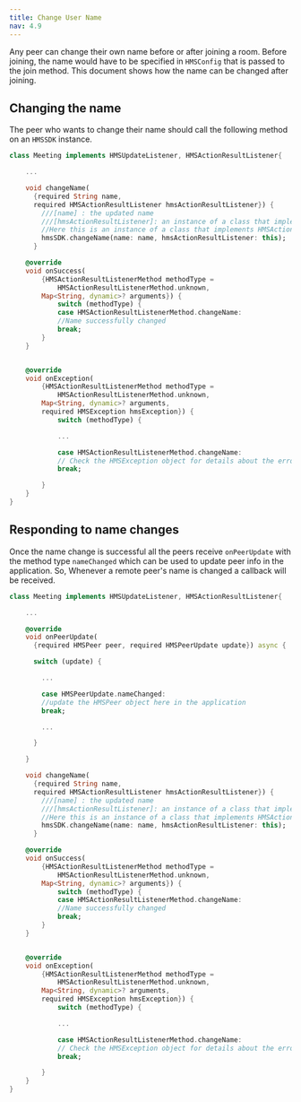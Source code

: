 ---
title: Change User Name
nav: 4.9
---

Any peer can change their own name before or after joining a room. Before joining, the name would have to be specified in `HMSConfig` that is passed to the join method. This document shows how the name can be changed after joining.

## Changing the name

The peer who wants to change their name should call the following method on an `HMSSDK` instance.

```dart
class Meeting implements HMSUpdateListener, HMSActionResultListener{

    ...

    void changeName(
      {required String name,
      required HMSActionResultListener hmsActionResultListener}) {
        ///[name] : the updated name
        ///[hmsActionResultListener]: an instance of a class that implements HMSActionResultListener
        //Here this is an instance of a class that implements HMSActionResultListener i.e. Meeting
        hmsSDK.changeName(name: name, hmsActionResultListener: this);
      }

    @override
    void onSuccess(
        {HMSActionResultListenerMethod methodType =
            HMSActionResultListenerMethod.unknown,
        Map<String, dynamic>? arguments}) {
            switch (methodType) {
            case HMSActionResultListenerMethod.changeName:
            //Name successfully changed
            break;
        }
    }


    @override
    void onException(
        {HMSActionResultListenerMethod methodType =
            HMSActionResultListenerMethod.unknown,
        Map<String, dynamic>? arguments,
        required HMSException hmsException}) {
            switch (methodType) {

            ...

            case HMSActionResultListenerMethod.changeName:
            // Check the HMSException object for details about the error
            break;

        }
    }
}
```

## Responding to name changes

Once the name change is successful all the peers receive `onPeerUpdate` with the method type `nameChanged` which can be used to update peer info in the application.
So, Whenever a remote peer's name is changed a callback will be received.

```dart
class Meeting implements HMSUpdateListener, HMSActionResultListener{

    ...

    @override
    void onPeerUpdate(
      {required HMSPeer peer, required HMSPeerUpdate update}) async {

      switch (update) {

        ...

        case HMSPeerUpdate.nameChanged:
        //update the HMSPeer object here in the application
        break;

        ...

      }

    }

    void changeName(
      {required String name,
      required HMSActionResultListener hmsActionResultListener}) {
        ///[name] : the updated name
        ///[hmsActionResultListener]: an instance of a class that implements HMSActionResultListener
        //Here this is an instance of a class that implements HMSActionResultListener i.e. Meeting
        hmsSDK.changeName(name: name, hmsActionResultListener: this);
      }

    @override
    void onSuccess(
        {HMSActionResultListenerMethod methodType =
            HMSActionResultListenerMethod.unknown,
        Map<String, dynamic>? arguments}) {
            switch (methodType) {
            case HMSActionResultListenerMethod.changeName:
            //Name successfully changed
            break;
        }
    }


    @override
    void onException(
        {HMSActionResultListenerMethod methodType =
            HMSActionResultListenerMethod.unknown,
        Map<String, dynamic>? arguments,
        required HMSException hmsException}) {
            switch (methodType) {

            ...

            case HMSActionResultListenerMethod.changeName:
            // Check the HMSException object for details about the error
            break;

        }
    }
}
```
